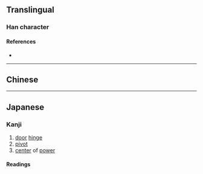 {{character info/new}}
{{also|樞}}
==Translingual==

===Han character===
{{Han char|rn=75|rad=木|as=04|sn=8|four=|canj=DSK|ids=⿰木区}}

====References====
* {{Han ref|kx=0517.011|dkj=14577|hdz=21166.030|uh=67A2|ud=26530}}

----

==Chinese==
{{zh-see|樞}}

----

==Japanese==

===Kanji===
{{ja-kanji|grade=c|rs=木04}}

# [[door]] [[hinge]]
# [[pivot]]
# [[center]] of [[power]]

====Readings====
{{ja-readings
|goon=す
|kanon=しゅ
|kanyoon=すう
|kun=とぼそ-, からくり-
}}